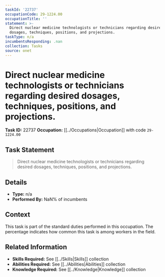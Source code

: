 ```yaml
---
taskId: '22737'
occupationCode: 29-1224.00
occupationTitle: ''
statement: >-
  Direct nuclear medicine technologists or technicians regarding desired
  dosages, techniques, positions, and projections.
taskType: n/a
incumbentsResponding: .nan
collection: Tasks
source: onet
---
```

# Direct nuclear medicine technologists or technicians regarding desired dosages, techniques, positions, and projections.

**Task ID:** 22737
**Occupation:** [[../Occupations|Occupation]] with code `29-1224.00`

## Task Statement

> Direct nuclear medicine technologists or technicians regarding desired dosages, techniques, positions, and projections.

## Details

- **Type:** n/a
- **Performed By:** NaN% of incumbents

## Context

This task is part of the standard duties performed in this occupation. The percentage indicates how common this task is among workers in the field.

## Related Information

- **Skills Required:** See [[../Skills|Skills]] collection
- **Abilities Required:** See [[../Abilities|Abilities]] collection
- **Knowledge Required:** See [[../Knowledge|Knowledge]] collection
